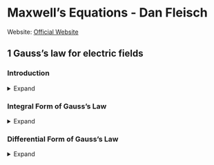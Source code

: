 # Maxwell's Equations - Dan Fleisch {.unnumbered}

Website: [Official Website](https://www.danfleisch.com/maxwell/)

## 1 Gauss’s law for electric fields

### Introduction

<details>
<summary>Expand</summary>

- What are the two kinds of Electric Fields in Maxwell's Equation?
  
<details>
<summary>Answer</summary>
* Electrostatic Fields (from electric charge)
* Induced Electric Field (from changing magnetic field)
</details>

- What type of fields does Gauss's law deal with?
  
<details>
<summary>Answer</summary>
Electrostatic Fields (from electric charge)
</details>

</details>

### Integral Form of Gauss's Law

<details>
<summary>Expand</summary>

Electric charge produces an electric field. The flux of that field passing through any closed surface is proportional to the total charge contained within that surface.

$$\oint_S \vec{E} \cdot \hat{n} da = \frac{q_{enc}}{\epsilon_0}$$

::: {.callout-tip collapse="true"}
#### Expand To Learn About Left Hand Side

<!-- <details>
<summary>Expand</summary> -->

* What does the left hand side represent?

<details>
<summary>Answer</summary>
The number of electric field lines (AKA electric flux) passing through a closed surface $S$.
</details>

* What is Electric field?

<details>
<summary>Answer</summary>
The electrical force exerted on one coulomb of charge at that point in space is the electric field at that location.

$$\vec{E} = \frac{\vec{F}_e}{q_0}$$

$\vec{E}$ has units of $\frac{N}{C} = \frac{V}{m}$

Spacing of electric field lines tells you the strength of it.

* Electric field lines go from positive to negative
* Electric field lines vector sums, so they never cross

</details>

- Why do physicists and engineers always talk about small test charges? 

<details>
<summary>Answer</summary>
Because the job of
this charge is to test the electric field at a location, not to add another electric field into the
mix (although you can’t stop it from doing so). Making the test charge infinitesimally
small minimizes the effect of the test charge’s own field.
</details>

- What is the dot product? Why are we taking the dot product between $\vec{E}$ and $\hat{n}$ in Gauss's Law?

<details>
<summary>Answer</summary>
Consider vectors $\vec{A}$ and $\vec{B}$ in space.

What is the projection of $\vec{A}$ onto $\vec{B}$? From trig, it's $|A| \cos \theta$. 

Now the dot product is that projection, multiplied by the magnitude of $\vec{B}$.

$$\vec{A} \cdot \vec{B} = |A| |B| \cos \theta$$

</details>


- What is $\hat{n}$?

<details>
<summary>Answer</summary>
It is the unit normal vector, which has a length of one, and points in the direction perpendicular to the surface.

Note that since $da$ is the tiny amount of area we are considering

$$\hat{n} da = d \vec{a}$$
</details>


- What is the difference between closed surface and open surface?

<details>
<summary>Answer</summary>

* Open Surface - any surface for which it is possible to get from one side to the other without going through the surface
* Closed Surface - a surface that divides space into an "inside" and "outside". Unit Normal Vector $\hat{n}$ always points outwards, away from the volume enclosed by the surface.
</details>

- What does $\vec{E} \cdot \hat{n}$ represent?

<details>
<summary>Answer</summary>
The component of the electric field vector that is perpendicular to the surface.

$$\vec{E} \cdot \hat{n} = |\vec{E}| \cos \theta$$

</details>

- How do you find the mass of a surface with varying density function $\sigma(x, y)$?

<details>
<summary>Answer</summary>
Since mass is density times volume, we can write:

$$Mass = \sigma \cdot Area$$

$$Mass_S = \Sigma_{i = 1}^{N} \sigma_i \cdot Area_i$$

If we let Areas to become infinitesimally small $dA$, we get
$$Mass = \int_{S} \sigma dA$$

This is a *surface intergal*.
</details>

- What does $\int_S \vec{A} \cdot \hat{n} da$ represent?

<details>
<summary>Answer</summary>
It represents the flux of a vector field.

What's a vector field?

It is magnitude and direction quantities distributed in space.

* Scalar Field - something like temperature distribution in a room, where at each point theres a number
* Vector Field - something like flow of fluid, there at every point it has a speed and direction
</details>

- What's flux $\Phi$?

<details>
<summary>Answer</summary>
Flux $\Phi$ of a field over a surface is the amount of flow through that surface.

$$\Phi = \vec{A} \cdot \hat{n} \times (Surface Area)$$
</details>

<!-- end left hand side -->
<!-- </details> -->
:::

::: {.callout-tip collapse="true"}
#### Expand To Learn About Right Hand Side

- What is the right hand side in words?
  
<details>
<summary>Answer</summary>
The total amount of enclosed charge normalized by the permittivity of free space.
</details>

- What is $\epsilon_0$ and why is it there?
  
<details>
<summary>Answer</summary>
It is called the permitivity of free space or "vacuum permitivity".

$$\epsilon_0 = 8.854 \times 10^{-12} \frac{F}{m}$$

When we say the permitivity of a material, when are referring to its reponse to an electric field. It is also the key parameter in determining the speed at which an electromagnetic wave propagates through that medium.

High permitivity means it provides higher capacitance. 

In Gauss's Law, $\epsilon_0$ acts as a proportionality constant that relates electric flux to enclosed charge.
</details>

:::

::: {.callout-tip collapse="true"} 
#### Exercises

- Five point charges are enclosed in a cylindrical surface $S$. If the
values of the charges are $q_1 = +3 nC$, $q_2 = -2 nC$, $q_3 = +2 nC$, $q_4 = +4 nC$, and $q_5 = -1 nC$, find the total flux through $S$.

<details>
<summary>Answer</summary>

$$\sum_{i=1}^{5} q_i = 3 - 2 + 2 + 4 - 1 = 6 nC = 6 \times 10^{-9} C$$

$$\Phi_E = \frac{q_enc}{\epsilon_0} = \frac{6 \times 10^{-9}C}{8.854 \times 10^{-12} \frac{C}{V \cdot m}} = \boxed{678 \hspace{1mm} Vm}$$

</details>

:::

<!-- end integral form  -->
</details>




### Differential Form of Gauss's Law
<!-- begin differential form -->

<details>
<summary>Expand</summary>

The electric field produced by electric diverges from positive charge and converges upon negative charge.

$$\vec{\nabla} \cdot \vec{E} = \frac{\rho}{\epsilon_0}$$

::: {.callout-tip collapse="true"}
#### Expand To Learn About Left Hand Side

<!-- <details>
<summary>Expand</summary> -->

- What does the left hand side represent?

<details>
<summary>Answer</summary>
<!-- TODO -->
The tendency of electric field to flow away from a point in space - AKA the divergence.
</details>


- What is the difference between differential and integral form of Gauss's Law?

<details>
<summary>Answer</summary>
<!-- TODO -->
Differential deals with individual points in space, whereareas integral deals with a closed surface.
</details>

- What is $\vec{\nabla}$?

<details>
<summary>Answer</summary>
<!-- TODO -->
It is called "del" or "nabla". It tells you to take the derivative of what ever quantity comes after it. 

$$\vec{\nabla} =\hat{i} \frac{\partial}{\partial x} + \hat{j} \frac{\partial}{\partial y} + \hat{k} \frac{\partial}{\partial z}
$$ 

It is an *mathematical operator*, which just means that it needs something to act on and cannot just appear by itself.

$\vec{\nabla}$ is gradient, $\vec{\nabla} \cdot$ is divergence, and $\vec{\nabla} \times$ is curl.
</details>

- What is $\vec{\nabla} \cdot$ specifically?

<details>
<summary>Expand</summary>

Oliver Heaviside suggested the word "divergence" to describe the rate at which electric field flow outwards from a positive charge.

* source - diverge from that point (positive charge for electric field)
* sink - converge to that point (negative charge for magnetic field)

</details>




<!-- end left hand side -->
:::

::: {.callout-tip collapse="true"}
#### Expand To Learn About Right Hand Side

- What is the right hand side in words?
  
<details>
<summary>Answer</summary>
<!-- TODO -->
</details>
:::

::: {.callout-tip collapse="true"} 
#### Exercises

- Five point charges are enclosed in a cylindrical surface $S$. If the
values of the charges are $q_1 = +3 nC$, $q_2 = -2 nC$, $q_3 = +2 nC$, $q_4 = +4 nC$, and $q_5 = -1 nC$, find the total flux through $S$.

<details>
<summary>Answer</summary>

$$\sum_{i=1}^{5} q_i = 3 - 2 + 2 + 4 - 1 = 6 nC = 6 \times 10^{-9} C$$

$$\Phi_E = \frac{q_enc}{\epsilon_0} = \frac{6 \times 10^{-9}C}{8.854 \times 10^{-12} \frac{C}{V \cdot m}} = \boxed{678 \hspace{1mm} Vm}$$

</details>

:::

</details>
<!-- end differential form -->


<!-- <details>
<summary>Expand</summary>
</details> -->